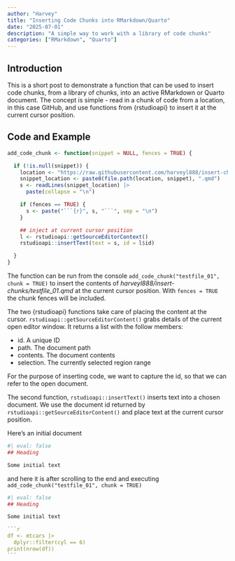 ```yaml
---
author: "Harvey"
title: "Inserting Code Chunks into RMarkdown/Quarto"
date: "2025-07-01"
description: "A simple way to work with a library of code chunks"
categories: ["RMarkdown", "Quarto"]
---
```


## Introduction

This is a short post to demonstrate a function that can be used to insert code chunks, from a library of chunks, into an active RMarkdown or Quarto document.  The concept is simple - read in a chunk of code from a location, in this case GitHub, and use functions from {rstudioapi} to insert it at the current cursor position.

## Code and Example

```r
add_code_chunk <- function(snippet = NULL, fences = TRUE) {

  if (!is.null(snippet)) {
    location <- "https://raw.githubusercontent.com/harveyl888/insert-chunks/refs/heads/main/"
    snippet_location <- paste0(file.path(location, snippet), ".qmd")
    s <- readLines(snippet_location) |>
      paste(collapse = "\n")

    if (fences == TRUE) {
      s <- paste("```{r}", s, "```", sep = "\n")
    }

    ## inject at current cursor position
    l <- rstudioapi::getSourceEditorContext()
    rstudioapi::insertText(text = s, id = l$id)

  }
}
```

The function can be run from the console `add_code_chunk("testfile_01", chunk = TRUE)` to insert the contents of *harveyl888/insert-chunks/testfile_01.qmd* at the current cursor position.  With `fences = TRUE` the chunk fences will be included.

The two {rstudioapi} functions take care of placing the content at the cursor.  `rstudioapi::getSourceEditorContent()` grabs details of the current open editor window.  It returns a list with the follow members: 

-  id. A unique ID
-  path. The document path
-  contents. The document contents
-  selection. The currently selected region range

For the purpose of inserting code, we want to capture the id, so that we can refer to the open document.

The second function, `rstudioapi::insertText()` inserts text into a chosen document.  We use the document id returned by `rstudioapi::getSourceEditorContent()` and place text at the current cursor position.

Here's an initial document

```r
#| eval: false
## Heading

Some initial text

```

and here it is after scrolling to the end and executing `add_code_chunk("testfile_01", chunk = TRUE)`

````r
#| eval: false
## Heading

Some initial text

```r
df <- mtcars |>
  dplyr::filter(cyl == 6)
print(nrow(df))
```
````
